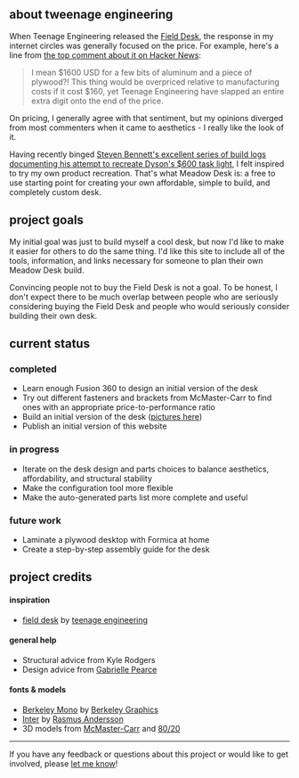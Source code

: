 
## about tweenage engineering

When Teenage Engineering released the [Field Desk](https://teenage.engineering/products/field-desk), the response in my internet circles was generally focused on the price. For example, here's a line from [the top comment about it on Hacker News](https://news.ycombinator.com/item?id=34713115):

> I mean $1600 USD for a few bits of aluminum and a piece of plywood?! This thing would be overpriced relative to manufacturing costs if it cost $160, yet Teenage Engineering have slapped an entire extra digit onto the end of the price.

On pricing, I generally agree with that sentiment, but my opinions diverged from most commenters when it came to aesthetics - I really like the look of it.

Having recently binged [Steven Bennett's excellent series of build logs documenting his attempt to recreate Dyson's $600 task light](https://youtube.com/playlist?list=PL0szyq6FLzZi2BB8-iA09LrTv0rd4K04u&si=EnSIkaIECMiOmarE), I felt inspired to try my own product recreation. That's what Meadow Desk is: a free to use starting point for creating your own affordable, simple to build, and completely custom desk.

## project goals

My initial goal was just to build myself a cool desk, but now I'd like to make it easier for others to do the same thing.
I'd like this site to include all of the tools, information, and links necessary for someone to plan their own Meadow Desk build.

Convincing people not to buy the Field Desk is not a goal.
To be honest, I don't expect there to be much overlap between people who are seriously considering buying the Field Desk and people who would seriously consider building their own desk.

## current status

### completed

- Learn enough Fusion 360 to design an initial version of the desk
- Try out different fasteners and brackets from McMaster-Carr to find ones with an appropriate price-to-performance ratio
- Build an initial version of the desk ([pictures here](https://jamesbvaughan.com/meadow-desk))
- Publish an initial version of this website

### in progress

- Iterate on the desk design and parts choices to balance aesthetics, affordability, and structural stability
- Make the configuration tool more flexible
- Make the auto-generated parts list more complete and useful

### future work

- Laminate a plywood desktop with Formica at home
- Create a step-by-step assembly guide for the desk

## project credits

#### inspiration

- [field desk](https://teenage.engineering/products/field-desk) by [teenage engineering](https://teenage.engineering/)

#### general help

- Structural advice from Kyle Rodgers
- Design advice from [Gabrielle Pearce](http://www.gabriellepearce.com/)

#### fonts & models

- [Berkeley Mono](https://berkeleygraphics.com/typefaces/berkeley-mono/) by [Berkeley Graphics](https://berkeleygraphics.com/)
- [Inter](https://rsms.me/inter/) by [Rasmus Andersson](https://rsms.me/)
- 3D models from [McMaster-Carr](https://www.mcmaster.com/) and [80/20](https://8020.net/)

---

If you have any feedback or questions about this project or would like to get involved, please [let me know](mailto:james@jamesbvaughan.com)!
